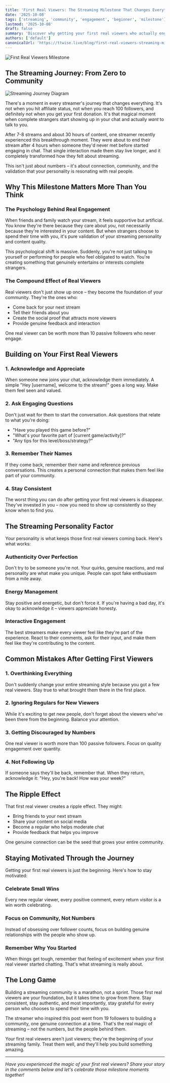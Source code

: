 ```yaml
---
title: 'First Real Viewers: The Streaming Milestone That Changes Everything (2025)'
date: '2025-10-08'
tags: ['streaming', 'community', 'engagement', 'beginner', 'milestone']
lastmod: '2025-10-08'
draft: false
summary: 'Discover why getting your first real viewers who actually engage in chat is the most important milestone in your streaming journey and how to build on this momentum.'
authors: ['default']
canonicalUrl: 'https://ttwise.live/blog/first-real-viewers-streaming-milestone'
---
```


![First Real Viewers Milestone](/static/images/first-real-viewers-streaming-milestone/banner.jpg)

## The Streaming Journey: From Zero to Community

![Streaming Journey Diagram](/static/images/first-real-viewers-streaming-milestone/streaming-journey-diagram.png)

There's a moment in every streamer's journey that changes everything. It's not when you hit affiliate status, not when you reach 100 followers, and definitely not when you get your first donation. It's that magical moment when complete strangers start showing up in your chat and actually *want* to talk to you.

After 7-8 streams and about 30 hours of content, one streamer recently experienced this breakthrough moment. They were about to end their stream after 4 hours when someone they'd never met before started engaging in chat. That single interaction made them stay live longer, and it completely transformed how they felt about streaming.

This isn't just about numbers – it's about connection, community, and the validation that your personality is resonating with real people.

## Why This Milestone Matters More Than You Think

### The Psychology Behind Real Engagement

When friends and family watch your stream, it feels supportive but artificial. You know they're there because they care about *you*, not necessarily because they're interested in your content. But when strangers choose to spend their time with you, it's pure validation of your streaming personality and content quality.

This psychological shift is massive. Suddenly, you're not just talking to yourself or performing for people who feel obligated to watch. You're creating something that genuinely entertains or interests complete strangers.

### The Compound Effect of Real Viewers

Real viewers don't just show up once – they become the foundation of your community. They're the ones who:
- Come back for your next stream
- Tell their friends about you
- Create the social proof that attracts more viewers
- Provide genuine feedback and interaction

One real viewer can be worth more than 10 passive followers who never engage.

## Building on Your First Real Viewers

### 1. Acknowledge and Appreciate

When someone new joins your chat, acknowledge them immediately. A simple "Hey [username], welcome to the stream!" goes a long way. Make them feel seen and valued.

### 2. Ask Engaging Questions

Don't just wait for them to start the conversation. Ask questions that relate to what you're doing:
- "Have you played this game before?"
- "What's your favorite part of [current game/activity]?"
- "Any tips for this level/boss/strategy?"

### 3. Remember Their Names

If they come back, remember their name and reference previous conversations. This creates a personal connection that makes them feel like part of your community.

### 4. Stay Consistent

The worst thing you can do after getting your first real viewers is disappear. They've invested in you – now you need to show up consistently so they know when to find you.

## The Streaming Personality Factor

Your personality is what keeps those first real viewers coming back. Here's what works:

### Authenticity Over Perfection

Don't try to be someone you're not. Your quirks, genuine reactions, and real personality are what make you unique. People can spot fake enthusiasm from a mile away.

### Energy Management

Stay positive and energetic, but don't force it. If you're having a bad day, it's okay to acknowledge it – viewers appreciate honesty.

### Interactive Engagement

The best streamers make every viewer feel like they're part of the experience. React to their comments, ask for their input, and make them feel like they're contributing to the content.

## Common Mistakes After Getting First Viewers

### 1. Overthinking Everything

Don't suddenly change your entire streaming style because you got a few real viewers. Stay true to what brought them there in the first place.

### 2. Ignoring Regulars for New Viewers

While it's exciting to get new people, don't forget about the viewers who've been there from the beginning. Balance your attention.

### 3. Getting Discouraged by Numbers

One real viewer is worth more than 100 passive followers. Focus on quality engagement over quantity.

### 4. Not Following Up

If someone says they'll be back, remember that. When they return, acknowledge it: "Hey, you're back! How was your week?"

## The Ripple Effect

That first real viewer creates a ripple effect. They might:
- Bring friends to your next stream
- Share your content on social media
- Become a regular who helps moderate chat
- Provide feedback that helps you improve

One genuine connection can be the seed that grows your entire community.

## Staying Motivated Through the Journey

Getting your first real viewers is just the beginning. Here's how to stay motivated:

### Celebrate Small Wins

Every new regular viewer, every positive comment, every return visitor is a win worth celebrating.

### Focus on Community, Not Numbers

Instead of obsessing over follower counts, focus on building genuine relationships with the people who show up.

### Remember Why You Started

When things get tough, remember that feeling of excitement when your first real viewer started chatting. That's what streaming is really about.

## The Long Game

Building a streaming community is a marathon, not a sprint. Those first real viewers are your foundation, but it takes time to grow from there. Stay consistent, stay authentic, and most importantly, stay grateful for every person who chooses to spend their time with you.

The streamer who inspired this post went from 19 followers to building a community, one genuine connection at a time. That's the real magic of streaming – not the numbers, but the people behind them.

Your first real viewers aren't just viewers; they're the beginning of your streaming family. Treat them well, and they'll help you build something amazing.

---

*Have you experienced the magic of your first real viewers? Share your story in the comments below and let's celebrate those milestone moments together!*
